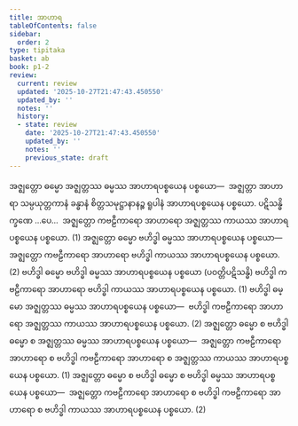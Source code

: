 ```yaml
---
title: အာဟာရ
tableOfContents: false
sidebar:
  order: 2
type: tipitaka
basket: ab
book: p1-2
review:
  current: review
  updated: '2025-10-27T21:47:43.450550'
  updated_by: ''
  notes: ''
  history:
  - state: review
    date: '2025-10-27T21:47:43.450550'
    updated_by: ''
    notes: ''
    previous_state: draft
---
```



<ReviewStatus review={frontmatter.review} showDetails={true} />

<HypothesisAnnotation frontmatter={frontmatter} />

<DynamicBreadcrumb />

<Division number="43" book="p1-2" e="ch" v="37" p="448">

<Paragraph number="2841" book="p1-2">
အဇ္ဈတ္တော ဓမ္မော အဇ္ဈတ္တဿ ဓမ္မဿ အာဟာရပစ္စယေန ပစ္စယော—  အဇ္ဈတ္တာ အာဟာရာ သမ္ပယုတ္တကာနံ ခန္ဓာနံ စိတ္တသမုဋ္ဌာနာနဉ္စ ရူပါနံ အာဟာရပစ္စယေန ပစ္စယော. ပဋိသန္ဓိက္ခဏေ …ပေ…  အဇ္ဈတ္တော ကဗဠီကာရော အာဟာရော အဇ္ဈတ္တဿ ကာယဿ အာဟာရပစ္စယေန ပစ္စယော. (1)
</Paragraph>

<Paragraph number="2842" book="p1-2">
အဇ္ဈတ္တော ဓမ္မော ဗဟိဒ္ဓါ ဓမ္မဿ အာဟာရပစ္စယေန ပစ္စယော—  အဇ္ဈတ္တော ကဗဠီကာရော အာဟာရော ဗဟိဒ္ဓါ ကာယဿ အာဟာရပစ္စယေန ပစ္စယော. (2)
</Paragraph>

<Paragraph number="2843" book="p1-2">
ဗဟိဒ္ဓါ ဓမ္မော ဗဟိဒ္ဓါ ဓမ္မဿ အာဟာရပစ္စယေန ပစ္စယော (ပဝတ္တိပဋိသန္ဓိ) ဗဟိဒ္ဓါ ကဗဠီကာရော အာဟာရော ဗဟိဒ္ဓါ ကာယဿ အာဟာရပစ္စယေန ပစ္စယော. (1)
</Paragraph>

<Paragraph number="2844" book="p1-2">
ဗဟိဒ္ဓါ ဓမ္မော အဇ္ဈတ္တဿ ဓမ္မဿ အာဟာရပစ္စယေန ပစ္စယော—  ဗဟိဒ္ဓါ ကဗဠီကာရော အာဟာရော အဇ္ဈတ္တဿ ကာယဿ အာဟာရပစ္စယေန ပစ္စယော. (2)
</Paragraph>

</Division>
<Division number="44" book="p1-2" e="ch" v="37" p="449">

<Paragraph number="2845" book="p1-2">
အဇ္ဈတ္တော ဓမ္မော စ ဗဟိဒ္ဓါ ဓမ္မော စ အဇ္ဈတ္တဿ ဓမ္မဿ အာဟာရပစ္စယေန ပစ္စယော—  အဇ္ဈတ္တော ကဗဠီကာရော အာဟာရော စ ဗဟိဒ္ဓါ ကဗဠီကာရော အာဟာရော စ အဇ္ဈတ္တဿ ကာယဿ အာဟာရပစ္စယေန ပစ္စယော. (1)
</Paragraph>

<Paragraph number="2846" book="p1-2">
အဇ္ဈတ္တော ဓမ္မော စ ဗဟိဒ္ဓါ ဓမ္မော စ ဗဟိဒ္ဓါ ဓမ္မဿ အာဟာရပစ္စယေန ပစ္စယော—  အဇ္ဈတ္တော ကဗဠီကာရော အာဟာရော စ ဗဟိဒ္ဓါ ကဗဠီကာရော အာဟာရော စ ဗဟိဒ္ဓါ ကာယဿ အာဟာရပစ္စယေန ပစ္စယော. (2)
</Paragraph>
</Division>